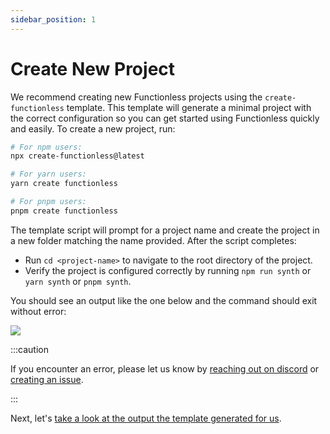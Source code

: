 ```yaml
---
sidebar_position: 1
---
```




# Create New Project

We recommend creating new Functionless projects using the `create-functionless` template.
This template will generate a minimal project with the correct configuration so you can get started using Functionless quickly and easily.
To create a new project, run:

```bash
# For npm users:
npx create-functionless@latest
```

```bash
# For yarn users:
yarn create functionless
```

```bash
# For pnpm users:
pnpm create functionless
```

The template script will prompt for a project name and create the project in a new folder matching the name provided.
After the script completes:

- Run `cd <project-name>` to navigate to the root directory of the project.
- Verify the project is configured correctly by running `npm run synth` or `yarn synth` or `pnpm synth`.

You should see an output like the one below and the command should exit without error:

<div style={{ margin: "1.5em" }}>
  <Zoom>
    <img src={synthSuccess} />
  </Zoom>
</div>

:::caution

If you encounter an error, please let us know by [reaching out on discord][discord] or [creating an issue][create-issue].

:::

Next, let's [take a look at the output the template generated for us](./project-walkthrough).

[discord]: https://discord.com/invite/VRqHbjrbfC
[create-issue]: https://github.com/functionless/functionless/issues/new
